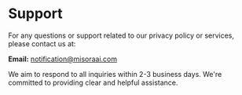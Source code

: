 # Support

For any questions or support related to our privacy policy or services, please contact us at:

**Email:** notification@misoraai.com

We aim to respond to all inquiries within 2-3 business days. We're committed to providing clear and helpful assistance.